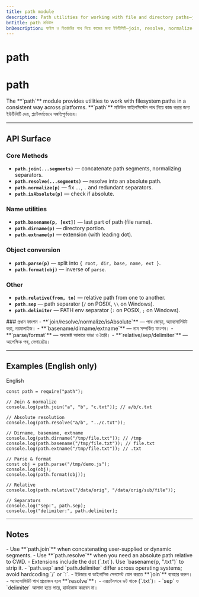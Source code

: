 ```yaml
---
title: path module
description: Path utilities for working with file and directory paths—join, resolve, normalize, parse, format, dirname, basename, extname, relative, and separators.
bnTitle: path মডিউল
bnDescription: ফাইল ও ডিরেক্টরির পাথ নিয়ে কাজের জন্য ইউটিলিটি—join, resolve, normalize, parse, format, dirname, basename, extname, relative ইত্যাদি।
---
```


# <I18nEnglish>path</I18nEnglish>
# <I18nBangla>path</I18nBangla>


<I18nEnglish>
The **`path`** module provides utilities to work with filesystem paths in a consistent way across platforms.
</I18nEnglish>

<I18nBangla>
**`path`** মডিউল ফাইলসিস্টেম পাথ নিয়ে কাজ করার জন্য ইউটিলিটি দেয়, প্ল্যাটফর্মভেদে সঙ্গতিপূর্ণভাবে।
</I18nBangla>



---

## API Surface

<I18nEnglish>

### Core Methods
- **`path.join(...segments)`** — concatenate path segments, normalizing separators.
- **`path.resolve(...segments)`** — resolve into an absolute path.
- **`path.normalize(p)`** — fix `..`, `.` and redundant separators.
- **`path.isAbsolute(p)`** — check if absolute.

### Name utilities
- **`path.basename(p, [ext])`** — last part of path (file name).
- **`path.dirname(p)`** — directory portion.
- **`path.extname(p)`** — extension (with leading dot).

### Object conversion
- **`path.parse(p)`** — split into `{ root, dir, base, name, ext }`.
- **`path.format(obj)`** — inverse of `parse`.

### Other
- **`path.relative(from, to)`** — relative path from one to another.
- **`path.sep`** — path separator (`/` on POSIX, `\\` on Windows).
- **`path.delimiter`** — PATH env separator (`:` on POSIX, `;` on Windows).

</I18nEnglish>

<I18nBangla>
### প্রধান ফাংশন
- **`join/resolve/normalize/isAbsolute`** — পাথ জোড়া, অ্যাবসোলিউট করা, নরমালাইজ।
- **`basename/dirname/extname`** — নাম সম্পর্কিত ফাংশন।
- **`parse/format`** — অবজেক্ট আকারে ভাঙা ও তৈরি।
- **`relative/sep/delimiter`** — আপেক্ষিক পথ, সেপারেটর।
</I18nBangla>



---

## Examples (English only)

<Tabs defaultValue="english" className="w-full">
  <TabsList>
    <TabsTrigger value="english">English</TabsTrigger>
  </TabsList>

  <TabsContent value="english">

```bnl
const path = require("path");

// Join & normalize
console.log(path.join("a", "b", "c.txt")); // a/b/c.txt

// Absolute resolution
console.log(path.resolve("a/b", "../c.txt"));

// Dirname, basename, extname
console.log(path.dirname("/tmp/file.txt")); // /tmp
console.log(path.basename("/tmp/file.txt")); // file.txt
console.log(path.extname("/tmp/file.txt")); // .txt

// Parse & format
const obj = path.parse("/tmp/demo.js");
console.log(obj);
console.log(path.format(obj));

// Relative
console.log(path.relative("/data/orig", "/data/orig/sub/file"));

// Separators
console.log("sep:", path.sep);
console.log("delimiter:", path.delimiter);
```
  </TabsContent>
</Tabs>

---

## Notes

<I18nEnglish>
- Use **`path.join`** when concatenating user-supplied or dynamic segments.  
- Use **`path.resolve`** when you need an absolute path relative to CWD.  
- Extensions include the dot (`.txt`). Use `basename(p, ".txt")` to strip it.  
- `path.sep` and `path.delimiter` differ across operating systems; avoid hardcoding `/` or `:`.  
</I18nEnglish>

<I18nBangla>
- ইউজার বা ডাইনামিক সেগমেন্ট যোগ করতে **`join`** ব্যবহার করুন।  
- অ্যাবসোলিউট পাথ প্রয়োজন হলে **`resolve`**।  
- এক্সটেনশনে ডট থাকে (`.txt`)।  
- `sep` ও `delimiter` আলাদা হতে পারে, হার্ডকোড করবেন না।  
</I18nBangla>


